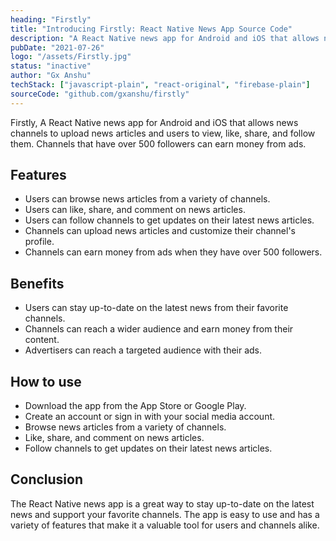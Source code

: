 ```yaml
---
heading: "Firstly"
title: "Introducing Firstly: React Native News App Source Code"
description: "A React Native news app for Android and iOS that allows news channels to upload news articles."
pubDate: "2021-07-26"
logo: "/assets/Firstly.jpg"
status: "inactive"
author: "Gx Anshu"
techStack: ["javascript-plain", "react-original", "firebase-plain"]
sourceCode: "github.com/gxanshu/firstly"
---
```


Firstly, A React Native news app for Android and iOS that allows news channels to upload news articles and users to view, like, share, and follow them. Channels that have over 500 followers can earn money from ads.

## Features

* Users can browse news articles from a variety of channels.
* Users can like, share, and comment on news articles.
* Users can follow channels to get updates on their latest news articles.
* Channels can upload news articles and customize their channel's profile.
* Channels can earn money from ads when they have over 500 followers.

## Benefits

* Users can stay up-to-date on the latest news from their favorite channels.
* Channels can reach a wider audience and earn money from their content.
* Advertisers can reach a targeted audience with their ads.

## How to use

* Download the app from the App Store or Google Play.
* Create an account or sign in with your social media account.
* Browse news articles from a variety of channels.
* Like, share, and comment on news articles.
* Follow channels to get updates on their latest news articles.

## Conclusion

The React Native news app is a great way to stay up-to-date on the latest news and support your favorite channels. The app is easy to use and has a variety of features that make it a valuable tool for users and channels alike.